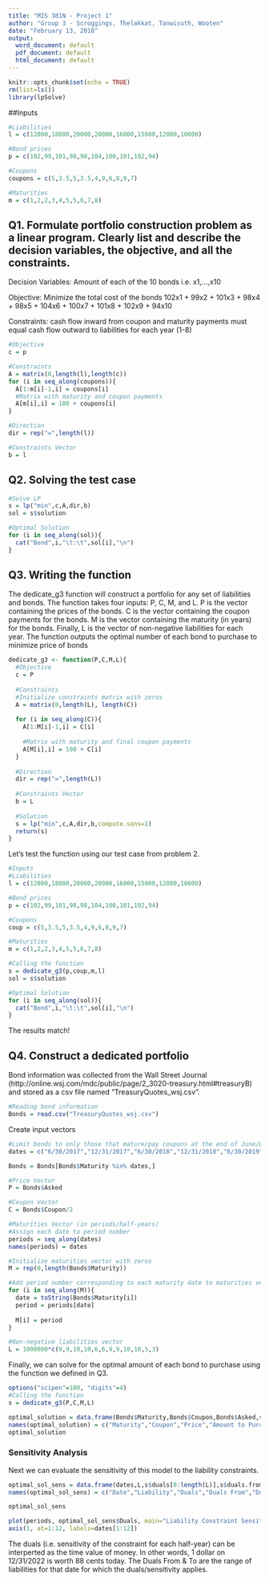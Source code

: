 ---
title: "MIS 381N - Project 1"
author: "Group 3 - Scroggings, Thelakkat, Tanwisuth, Wooten"
date: "February 13, 2018"
output:
  word_document: default
  pdf_document: default
  html_document: default
---

```{r setup, include=FALSE}
knitr::opts_chunk$set(echo = TRUE)
rm(list=ls())
library(lpSolve)
```

##Inputs 

```{r}
#Liabilities 
l = c(12000,18000,20000,20000,16000,15000,12000,10000)

#Bond prices
p = c(102,99,101,98,98,104,100,101,102,94)

#Coupons
coupons = c(5,3.5,5,3.5,4,9,6,8,9,7)

#Maturities
m = c(1,2,2,3,4,5,5,6,7,8)
```

## Q1. Formulate portfolio construction problem as a linear program. Clearly list and describe the decision variables, the objective, and all the constraints.

Decision Variables: Amount of each of the 10 bonds i.e. x1,...,x10

Objective: Minimize the total cost of the bonds 102x1 + 99x2 + 101x3 + 98x4 + 98x5 + 104x6 + 100x7 + 101x8 + 102x9 + 94x10

Constraints: cash flow inward from coupon and maturity payments must equal cash flow outward to liabilities for each year (1-8)

```{r}
#Objective
c = p

#Constraints
A = matrix(0,length(l),length(c))
for (i in seq_along(coupons)){
  A[1:m[i]-1,i] = coupons[i]
  #Matrix with maturity and coupon payments
  A[m[i],i] = 100 + coupons[i]
}

#Direction
dir = rep("=",length(l))

#Constraints Vector 
b = l
```

## Q2. Solving the test case

```{r}
#Solve LP
s = lp("min",c,A,dir,b)
sol = s$solution

#Optimal Solution
for (i in seq_along(sol)){
  cat("Bond",i,"\t:\t",sol[i],"\n")
}
```

## Q3. Writing the function

The dedicate_g3 function will construct a portfolio for any set of liabilities and bonds. The function takes four inputs: P, C, M, and L. P is the vector containing the prices of the bonds. C is the vector containing the coupon payments for the bonds. M is the vector containing the maturity (in years) for the bonds. Finally, L is the vector of non-negative liabilities for each year. The function outputs the optimal number of each bond to purchase to minimize price of bonds

```{r}
dedicate_g3 <- function(P,C,M,L){
  #Objective
  c = P
  
  #Constraints
  #Initialize constraints matrix with zeros
  A = matrix(0,length(L), length(C))
  
  for (i in seq_along(C)){
    A[1:M[i]-1,i] = C[i]
    
    #Matrix with maturity and final coupon payments
    A[M[i],i] = 100 + C[i]
  }
  
  #Direction
  dir = rep("=",length(L))
  
  #Constraints Vector
  b = L
  
  #Solution
  s = lp("min",c,A,dir,b,compute.sens=1)
  return(s)
}
```

Let's test the function using our test case from problem 2.

```{r}
#Inputs
#Liabilities
l = c(12000,18000,20000,20000,16000,15000,12000,10000)

#Bond prices
p = c(102,99,101,98,98,104,100,101,102,94)

#Coupons
coup = c(5,3.5,5,3.5,4,9,6,8,9,7)

#Maturities
m = c(1,2,2,3,4,5,5,6,7,8)

#Calling the function
s = dedicate_g3(p,coup,m,l)
sol = s$solution

#Optimal Solution
for (i in seq_along(sol)){
  cat("Bond",i,"\t:\t",sol[i],"\n")
}
```

The results match! 

## Q4. Construct a dedicated portfolio

Bond information was collected from the Wall Street Journal (http://online.wsj.com/mdc/public/page/2_3020-treasury.html#treasuryB) and stored as a csv file named "TreasuryQuotes_wsj.csv".

```{r}
#Reading bond information
Bonds = read.csv("TreasuryQuotes_wsj.csv")
```

Create input vectors

```{r}
#Limit bonds to only those that mature/pay coupons at the end of June/December
dates = c("6/30/2017","12/31/2017","6/30/2018","12/31/2018","6/30/2019","12/31/2019","6/30/2020","12/31/2020","6/30/2021","12/31/2021","6/30/2022","12/31/2022")

Bonds = Bonds[Bonds$Maturity %in% dates,]

#Price Vector
P = Bonds$Asked

#Coupon Vector
C = Bonds$Coupon/2

#Maturities Vector (in periods/half-years)
#Assign each date to period number
periods = seq_along(dates)
names(periods) = dates

#Initialize maturities vector with zeros
M = rep(0,length(Bonds$Maturity))

#Add period number corresponding to each maturity date to maturities vector
for (i in seq_along(M)){
  date = toString(Bonds$Maturity[i])
  period = periods[date]
  
  M[i] = period
}

#Non-negative liabilities vector
L = 1000000*c(9,9,10,10,6,6,9,9,10,10,5,3)
```

Finally, we can solve for the optimal amount of each bond to purchase using the function we defined in Q3.

```{r}
options("scipen"=100, "digits"=4)
#Calling the function
s = dedicate_g3(P,C,M,L)

optimal_solution = data.frame(Bonds$Maturity,Bonds$Coupon,Bonds$Asked,s$solution)
names(optimal_solution) = c("Maturity","Coupon","Price","Amount to Purchase")
optimal_solution
```

### Sensitivity Analysis
Next we can evaluate the sensitivity of this model to the liability constraints.

```{r}
optimal_sol_sens = data.frame(dates,L,s$duals[0:length(L)],s$duals.from[0:length(L)],s$duals.to[0:length(L)])
names(optimal_sol_sens) = c("Date","Liability","Duals","Duals From","Duals To")

optimal_sol_sens
```

```{r}
plot(periods, optimal_sol_sens$Duals, main="Liability Constraint Sensitivities Over Time", xlab="Liability Date", ylab="Duals", type='o', col='blue', xaxt='n')
axis(1, at=1:12, labels=dates[1:12])
```

The duals (i.e. sensitivity of the constraint for each half-year) can be interperted as the time value of money. In other words,  1 dollar on 12/31/2022 is worth 88 cents today. The Duals From & To are the range of liabilities for that date for which the duals/sensitivity applies.
